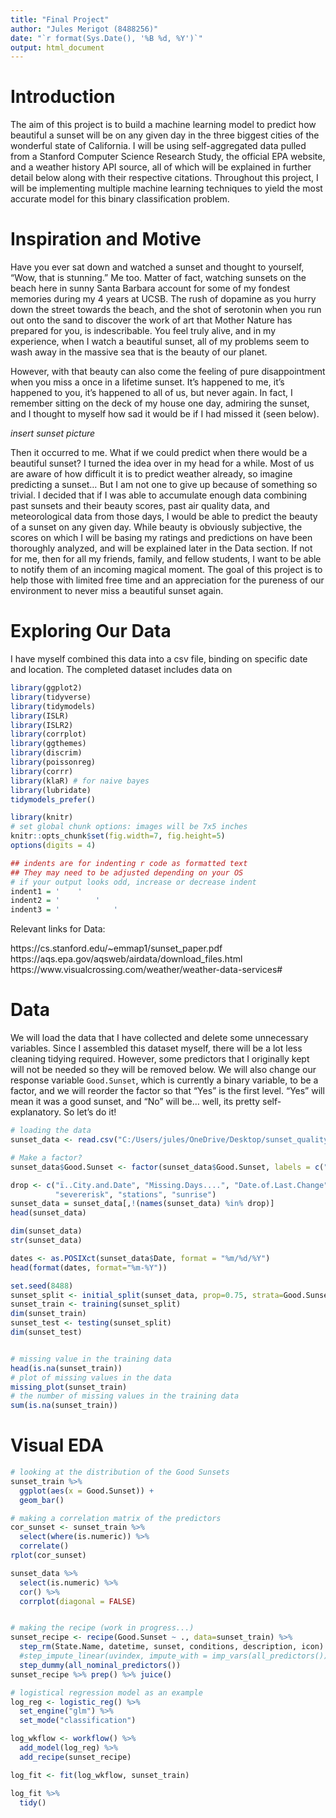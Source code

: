 ```yaml
---
title: "Final Project"
author: "Jules Merigot (8488256)"
date: "`r format(Sys.Date(), '%B %d, %Y')`"
output: html_document
---
```


# Introduction

The aim of this project is to build a machine learning model to predict how beautiful a sunset will be on any given day in the three biggest cities of the wonderful state of California. I will be using self-aggregated data pulled from a Stanford Computer Science Research Study, the official EPA website, and a weather history API source, all of which will be explained in further detail below along with their respective citations. Throughout this project, I will be implementing multiple machine learning techniques to yield the most accurate model for this binary classification problem. 

# Inspiration and Motive

Have you ever sat down and watched a sunset and thought to yourself, "Wow, that is stunning." Me too. Matter of fact, watching sunsets on the beach here in sunny Santa Barbara account for some of my fondest memories during my 4 years at UCSB. The rush of dopamine as you hurry down the street towards the beach, and the shot of serotonin when you run out onto the sand to discover the work of art that Mother Nature has prepared for you, is indescribable. You feel truly alive, and in my experience, when I watch a beautiful sunset, all of my problems seem to wash away in the massive sea that is the beauty of our planet. 

However, with that beauty can also come the feeling of pure disappointment when you miss a once in a lifetime sunset. It's happened to me, it's happened to you, it's happened to all of us, but never again. In fact, I remember sitting on the deck of my house one day, admiring the sunset, and I thought to myself how sad it would be if I had missed it (seen below).

*insert sunset picture*

Then it occurred to me. What if we could predict when there would be a beautiful sunset? I turned the idea over in my head for a while. Most of us are aware of how difficult it is to predict weather already, so imagine predicting a sunset... But I am not one to give up because of something so trivial. I decided that if I was able to accumulate enough data combining past sunsets and their beauty scores, past air quality data, and meteorological data from those days, I would be able to predict the beauty of a sunset on any given day. While beauty is obviously subjective, the scores on which I will be basing my ratings and predictions on have been thoroughly analyzed, and will be explained later in the Data section. If not for me, then for all my friends, family, and fellow students, I want to be able to notify them of an incoming magical moment. The goal of this project is to help those with limited free time and an appreciation for the pureness of our environment to never miss a beautiful sunset again.

# Exploring Our Data

I have myself combined this data into a csv file, binding on specific date and location. The completed dataset includes data on


```r
library(ggplot2)
library(tidyverse)
library(tidymodels)
library(ISLR)
library(ISLR2)
library(corrplot)
library(ggthemes)
library(discrim)
library(poissonreg)
library(corrr)
library(klaR) # for naive bayes
library(lubridate)
tidymodels_prefer()

library(knitr)
# set global chunk options: images will be 7x5 inches
knitr::opts_chunk$set(fig.width=7, fig.height=5)
options(digits = 4)

## indents are for indenting r code as formatted text
## They may need to be adjusted depending on your OS
# if your output looks odd, increase or decrease indent
indent1 = '    '
indent2 = '        '
indent3 = '            '
```

Relevant links for Data:

https://cs.stanford.edu/~emmap1/sunset_paper.pdf
https://aqs.epa.gov/aqsweb/airdata/download_files.html
https://www.visualcrossing.com/weather/weather-data-services#

# Data

We will load the data that I have collected and delete some unnecessary variables. Since I assembled this dataset myself, there will be a lot less cleaning tidying required. However, some predictors that I originally kept will not be needed so they will be removed below. We will also change our response variable `Good.Sunset`, which is currently a binary variable, to be a factor, and we will reorder the factor so that “Yes” is the first level. "Yes" will mean it was a good sunset, and "No" will be... well, its pretty self-explanatory. So let's do it!

```r
# loading the data
sunset_data <- read.csv("C:/Users/jules/OneDrive/Desktop/sunset_quality_data.csv")

# Make a factor?
sunset_data$Good.Sunset <- factor(sunset_data$Good.Sunset, labels = c("Yes", "No"))

drop <- c("ï..City.and.Date", "Missing.Days....", "Date.of.Last.Change",
          "severerisk", "stations", "sunrise")
sunset_data = sunset_data[,!(names(sunset_data) %in% drop)]
head(sunset_data)

dim(sunset_data)
str(sunset_data)

dates <- as.POSIXct(sunset_data$Date, format = "%m/%d/%Y")
head(format(dates, format="%m-%Y"))
```

```r
set.seed(8488)
sunset_split <- initial_split(sunset_data, prop=0.75, strata=Good.Sunset)
sunset_train <- training(sunset_split)
dim(sunset_train)
sunset_test <- testing(sunset_split)
dim(sunset_test)


# missing value in the training data
head(is.na(sunset_train))
# plot of missing values in the data
missing_plot(sunset_train)
# the number of missing values in the training data
sum(is.na(sunset_train))
```

# Visual EDA

```r
# looking at the distribution of the Good Sunsets
sunset_train %>% 
  ggplot(aes(x = Good.Sunset)) +
  geom_bar()

# making a correlation matrix of the predictors
cor_sunset <- sunset_train %>%
  select(where(is.numeric)) %>%
  correlate()
rplot(cor_sunset)

sunset_data %>%
  select(is.numeric) %>%
  cor() %>%
  corrplot(diagonal = FALSE)


# making the recipe (work in progress...)
sunset_recipe <- recipe(Good.Sunset ~ ., data=sunset_train) %>%
  step_rm(State.Name, datetime, sunset, conditions, description, icon) %>%
  #step_impute_linear(uvindex, impute_with = imp_vars(all_predictors())) %>%
  step_dummy(all_nominal_predictors())
sunset_recipe %>% prep() %>% juice()

# logistical regression model as an example
log_reg <- logistic_reg() %>% 
  set_engine("glm") %>% 
  set_mode("classification")

log_wkflow <- workflow() %>% 
  add_model(log_reg) %>% 
  add_recipe(sunset_recipe)

log_fit <- fit(log_wkflow, sunset_train)

log_fit %>% 
  tidy()
```